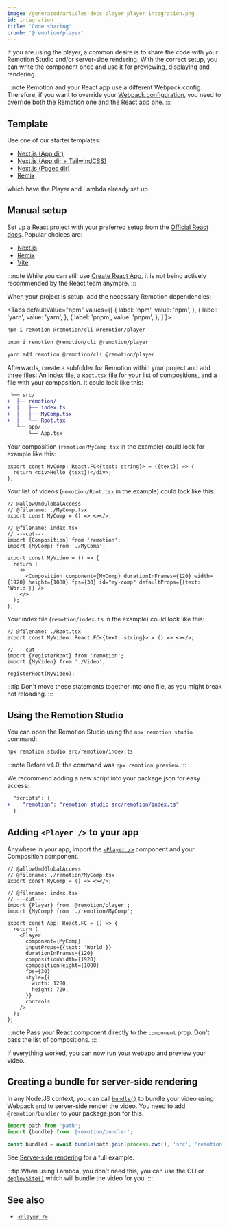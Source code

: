 ```yaml
---
image: /generated/articles-docs-player-player-integration.png
id: integration
title: 'Code sharing'
crumb: '@remotion/player'
---
```



If you are using the player, a common desire is to share the code with your Remotion Studio and/or server-side rendering. With the correct setup, you can write the component once and use it for previewing, displaying and rendering.

:::note
Remotion and your React app use a different Webpack config. Therefore, if you want to override your [Webpack configuration](/docs/webpack), you need to override both the Remotion one and the React app one.
:::

## Template

Use one of our starter templates:

- [Next.js (App dir)](/templates/next)
- [Next.js (App dir + TailwindCSS)](/templates/next-tailwind)
- [Next.js (Pages dir)](/templates/next-pages-dir)
- [Remix](/templates/remix)

which have the Player and Lambda already set up.

## Manual setup

Set up a React project with your preferred setup from the [Official React docs](https://react.dev/learn/start-a-new-react-project). Popular choices are:

- [Next.js](https://nextjs.org/learn/basics/create-nextjs-app/setup)
- [Remix](https://remix.run/docs/en/main/tutorials/blog)
- [Vite](https://vitejs.dev/guide/)

:::note
While you can still use [Create React App](https://create-react-app.dev), it is not being actively recommended by the React team anymore.
:::

When your project is setup, add the necessary Remotion dependencies:

<Tabs
defaultValue="npm"
values={[
{ label: 'npm', value: 'npm', },
{ label: 'yarn', value: 'yarn', },
{ label: 'pnpm', value: 'pnpm', },
]
}>
<TabItem value="npm">

```bash
npm i remotion @remotion/cli @remotion/player
```

  </TabItem>

  <TabItem value="pnpm">

```bash
pnpm i remotion @remotion/cli @remotion/player
```

  </TabItem>
  <TabItem value="yarn">

```bash
yarn add remotion @remotion/cli @remotion/player
```

  </TabItem>
</Tabs>

Afterwards, create a subfolder for Remotion within your project and add three files: An index file, a `Root.tsx` file for your list of compositions, and a file with your composition. It could look like this:

```diff
 └── src/
+  ├── remotion/
+  │   ├── index.ts
+  │   ├── MyComp.tsx
+  │   └── Root.tsx
   └── app/
       └── App.tsx
```

Your composition (`remotion/MyComp.tsx` in the example) could look for example like this:

```tsx twoslash
export const MyComp: React.FC<{text: string}> = ({text}) => {
  return <div>Hello {text}!</div>;
};
```

Your list of videos (`remotion/Root.tsx` in the example) could look like this:

```tsx twoslash
// @allowUmdGlobalAccess
// @filename: ./MyComp.tsx
export const MyComp = () => <></>;

// @filename: index.tsx
// ---cut---
import {Composition} from 'remotion';
import {MyComp} from './MyComp';

export const MyVideo = () => {
  return (
    <>
      <Composition component={MyComp} durationInFrames={120} width={1920} height={1080} fps={30} id="my-comp" defaultProps={{text: 'World'}} />
    </>
  );
};
```

Your index file (`remotion/index.ts` in the example) could look like this:

```tsx twoslash
// @filename: ./Root.tsx
export const MyVideo: React.FC<{text: string}> = () => <></>;

// ---cut---
import {registerRoot} from 'remotion';
import {MyVideo} from './Video';

registerRoot(MyVideo);
```

:::tip
Don't move these statements together into one file, as you might break hot reloading.
:::

## Using the Remotion Studio

You can open the Remotion Studio using the `npx remotion studio` command:

```bash
npx remotion studio src/remotion/index.ts
```

:::note
Before v4.0, the command was `npx remotion preview`.
:::

We recommend adding a new script into your package.json for easy access:

```diff
  "scripts": {
+    "remotion": "remotion studio src/remotion/index.ts"
  }
```

## Adding `<Player />` to your app

Anywhere in your app, import the [`<Player />`](/docs/player) component and your Composition component.

```tsx twoslash
// @allowUmdGlobalAccess
// @filename: ./remotion/MyComp.tsx
export const MyComp = () => <></>;

// @filename: index.tsx
// ---cut---
import {Player} from '@remotion/player';
import {MyComp} from './remotion/MyComp';

export const App: React.FC = () => {
  return (
    <Player
      component={MyComp}
      inputProps={{text: 'World'}}
      durationInFrames={120}
      compositionWidth={1920}
      compositionHeight={1080}
      fps={30}
      style={{
        width: 1280,
        height: 720,
      }}
      controls
    />
  );
};
```

:::note
Pass your React component directly to the `component` prop. Don't pass the list of compositions.
:::

If everything worked, you can now run your webapp and preview your video.

## Creating a bundle for server-side rendering

In any Node.JS context, you can call [`bundle()`](/docs/bundle) to bundle your video using Webpack and to server-side render the video. You need to add `@remotion/bundler` to your package.json for this.

```ts twoslash title="server.tsx"
import path from 'path';
import {bundle} from '@remotion/bundler';

const bundled = await bundle(path.join(process.cwd(), 'src', 'remotion', 'index.ts'));
```

See [Server-side rendering](/docs/ssr) for a full example.

:::tip
When using Lambda, you don't need this, you can use the CLI or [`deploySite()`](/docs/lambda/deploysite) which will bundle the video for you.
:::

## See also

- [`<Player />`](/docs/player)
